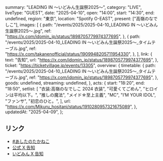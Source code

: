   summary: "LEADING IN 〜いどみん生誕祭2025〜",
  category: "LIVE",
  liveType: "GUEST",
  date: "2025-04-10",
  open: "14:00",
  start: "14:30",
  end: undefined,
  region: "東京",
  location: "Spotify O-EAST",
  present: ["高嶺のなでしこ"],
  images: [
    {
      path: "/events/2025/2025-04-10_LEADING IN 〜いどみん生誕祭2025〜.jpg",
      ref: "https://x.com/idomin_jp/status/1898705779974377695",
    },
    {
      path: "/events/2025/2025-04-10_LEADING IN 〜いどみん生誕祭2025〜_タイムテーブル.jpg",
      ref: "https://x.com/takanenofficial/status/1909948205711954330",
    },
  ],
  link: {
    text: "告知",
    url: "https://x.com/idomin_jp/status/1898705779974377695",
  },
  ticket: "https://ticketvillage.jp/events/13305",
  overview: {
    timetable: {
      path: "/events/2025/2025-04-10_LEADING IN 〜いどみん生誕祭2025〜_タイムテーブル.jpg",
      ref: "https://x.com/idomin_jp/status/1898705779974377695",
    },
    goods: undefined,
    streaming: undefined,
  },
  acts: {
    start: "18:20",
    end: "18:50",
    setlist: [
      "衣装:高嶺のなでしこ 2024 衣装",
      "可愛くてごめん",
      "ヒロインは平均以下。",
      "推しの魔法",
      "メイド☆至上主義",
      "MC",
      "I’M YOUR IDOL",
      "ファンサ",
      "初恋のひと。",
    ],
    url: "https://x.com/Mikuru_hositani/status/1910280957321675089",
  },
  updatedAt: "2025-04-09",
};

## リンク

- [#あしたのたかねこ](https://x.com/takanenofficial/status/1909948205711954330)
- [公式 X 告知](https://x.com/takanenofficial/status/1898946916727058662)
- [いどみん X 告知](https://x.com/idomin_jp/status/1898705779974377695)
